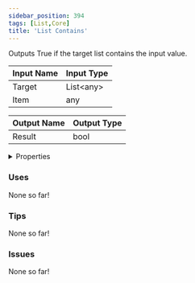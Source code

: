 ```yaml
---
sidebar_position: 394
tags: [List,Core]
title: 'List Contains'
---
```


Outputs True if the target list contains the input value.



<IChip uuid="73f261e2-d65d-4607-858d-3f4c37c76963"/>

| Input Name | Input Type |
|-----------|-----------|
| Target | List\<any\> |
| Item | any |

| Output Name | Output Type |
|-----------|-----------|
| Result | bool |


<details>
  <summary>Properties</summary>
  <div>
    <div>
    <table>
      <thead>
        <tr>
          <th>Is beta required?</th>
          <th>No</th>
        </tr>
        <tr>
          <th>Is this chip a trolling risk?</th>
          <th>No</th>
        </tr>
        <tr>
          <th>Is this chip a role assignment risk?</th>
          <th>No</th>
        </tr>
        <tr>
          <th>Chip UUID</th>
          <th>73f261e2-d65d-4607-858d-3f4c37c76963</th>
        </tr>
        <tr>
          <th>Room availability</th>
          <th>Available everywhere</th>
        </tr>
      </thead>
    </table>
    </div>
  </div>
</details>

### Uses

None so far!

### Tips

None so far!

### Issues

None so far!